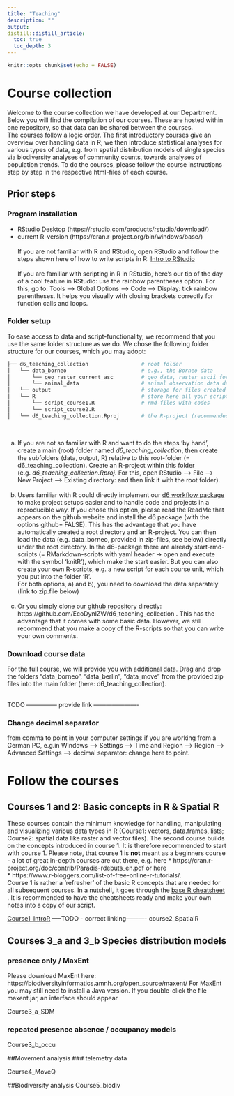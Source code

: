```yaml
---
title: "Teaching"
description: ""
output:
distill::distill_article:
  toc: true
  toc_depth: 3
---
```


```r
knitr::opts_chunk$set(echo = FALSE)
```

# Course collection

Welcome to the course collection we have developed at our Department. Below you will find the compilation of our courses. These are hosted within one repository, so that data can be shared between the courses.
<br>
The courses follow a logic order. The first introductory courses give an overview over handling data in R; we then introduce statistical analyses for various types of data, e.g. from spatial distribution models of single species via biodiversity analyses of community counts, towards analyses of population trends. To do the courses, please follow the course instructions step by step in the respective html-files of each course. 

## Prior steps
### Program installation

* RStudio Desktop (https://rstudio.com/products/rstudio/download/)  <br>
* current R-version (https://cran.r-project.org/bin/windows/base/)  <br>
<br>
If you are not familiar with R and RStudio, open RStudio and follow the steps shown here of how to write scripts in R: [Intro to RStudio](https://github.com/EcoDynIZW/EcoDynIZW.github.io/raw/teaching_23/img/teach/L1_Intro_RStudio.pdf)
<br>
<br>
If you are familiar with scripting in R in RStudio, here's our tip of the day of a cool feature in RStudio: use the rainbow parentheses option. For this, go to: Tools --> Global Options --> Code --> Display: tick rainbow parentheses. It helps you visually with  closing brackets correctly for function calls and loops.

### Folder setup
To ease access to data and script-functionality, we recommend that you use the same folder structure as we do. We chose the following folder structure for our courses, which you may adopt:
<br>

``` bash
├── d6_teaching_collection                 # root folder 
│   └── data_borneo                        # e.g., the Borneo data
│       └── geo_raster_current_asc         # geo data, raster ascii format, as in data_borneo
│       └── animal_data                    # animal observation data data_borneo
│   └── output                             # storage for files created during course
│   └── R                                  # store here all your scripts, i.e.
│       └── script_course1.R               # rmd-files with codes
│       └── script_course2.R
│   └── d6_teaching_collection.Rproj       # the R-project (recommended)
```
<br>

a) If you are not so familiar with R and want to do the steps 'by hand', create a main (root) folder named *d6_teaching_collection*, then create the subfolders (data, output, R) relative to this root-folder (= d6_teaching_collection). Create an R-project within this folder (e.g. *d6_teaching_collection.Rproj*. For this, open RStudio --> File --> New Project --> Existing directory: and then link it with the root folder).
<br><br>
b) Users familiar with R could directly implement our [d6 workflow package](https://github.com/EcoDynIZW/d6) to make project setups easier and to handle code and projects in a reproducible way. If you chose this option, please read the ReadMe that appears on the github website and install the d6 package (with the options github= FALSE). This has the advantage that you have automatically created a root directory and an R-project. You can then load the data (e.g. data_borneo, provided in zip-files, see below) directly under the root directory. In the d6-package there are already start-rmd-scripts (= RMarkdown-scripts with yaml header -> open and execute with the symbol 'knitR'), which make the start easier. But you can also create your own  R-scripts, e.g. a new script for each course unit, which you put into the folder 'R'.
<br> For both options, a) and b), you need to download the data separately (link to zip.file below)
<br><br>
c) Or you simply clone our [github repository](https://github.com/EcoDynIZW/d6_teaching_collection) directly: https://github.com/EcoDynIZW/d6_teaching_collection . This has the advantage that it comes with some basic data. However, we still recommend that you make a copy of the R-scripts so that you can write your own comments. <br>
 

### Download course data
For the full course, we will provide you with additional data. Drag and drop the folders "data_borneo", "data_berlin", "data_move" from the provided zip files into the main folder (here: d6_teaching_collection). 

<br>  TODO --------------- provide link ----------------------


### Change decimal separator
from comma to point in your computer settings if you are working from a German PC, e.g.in Windows --> Settings --> Time and Region --> Region --> Advanced Settings --> decimal separator: change here to point.



# Follow the courses
## Courses 1 and 2: Basic concepts in R & Spatial R

These courses contain the minimum knowledge for handling, manipulating and visualizing various data types in R (Course1: vectors, data.frames, lists; Course2: spatial data like raster and vector files). The second course builds on the concepts introduced in course 1. It is therefore recommended to start with course 1. Please note, that course 1 is **not** meant as a beginners course - a lot of great in-depth courses are out there, e.g. here
* https://cran.r-project.org/doc/contrib/Paradis-rdebuts_en.pdf or here <br>
* https://www.r-bloggers.com/list-of-free-online-r-tutorials/. 
<br>
Course 1 is rather a 'refresher' of the basic R concepts that are needed for all subsequent courses. In a nutshell, it goes through the [base R cheatsheet](https://iqss.github.io/dss-workshops/R/Rintro/base-r-cheat-sheet.pdf) . It is recommended to have the cheatsheets ready and make your own notes into a copy of our script.
<br>

[Course1_IntroR](https://stephkramer.github.io/Course1_RIntro.html) -----TODO - correct linking---------- 
course2_SpatialR



## Courses 3_a and 3_b Species distribution models 
### presence only  / MaxEnt

Please download MaxEnt here: https://biodiversityinformatics.amnh.org/open_source/maxent/
For MaxEnt you may still need to install a Java version. If you double-click the file maxent.jar, an  interface should appear


Course3_a_SDM





### repeated presence absence / occupancy models
Course3_b_occu

##Movement analysis
### telemetry data

Course4_MoveQ

##Biodiversity analysis
Course5_biodiv


